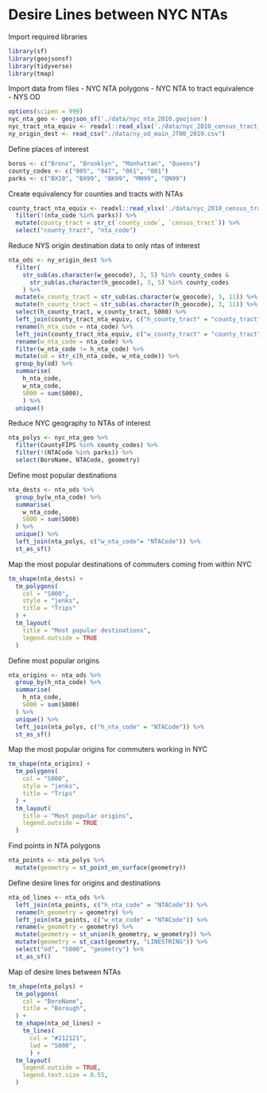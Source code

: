 # Desire Lines between NYC NTAs

Import required libraries
```r
library(sf)
library(geojsonsf)
library(tidyverse)
library(tmap)
```

Import data from files
- NYC NTA polygons
- NYC NTA to tract equivalence
- NYS OD 
```r
options(scipen = 999)
nyc_nta_geo <- geojson_sf('./data/nyc_nta_2010.geojson')
nyc_tract_nta_equiv <- readxl::read_xlsx('./data/nyc_2010_census_tract_nta_equiv.xlsx')
ny_origin_dest <- read_csv("./data/ny_od_main_JT00_2019.csv")
```

Define places of interest
```r
boros <- c("Bronx", "Brooklyn", "Manhattan", "Queens")
county_codes <- c("005", "047", "061", "081")
parks <- c("BX10", "BX99", "BK99", "MN99", "QN99")
```

Create equivalency for counties and tracts with NTAs
```r
county_tract_nta_equiv <- readxl::read_xlsx('./data/nyc_2010_census_tract_nta_equiv.xlsx') %>%
  filter(!(nta_code %in% parks)) %>%
  mutate(county_tract = str_c(`county_code`, `census_tract`)) %>%
  select("county_tract", "nta_code")
```

Reduce NYS origin destination data to only ntas of interest
```r
nta_ods <- ny_origin_dest %>%
  filter(
    str_sub(as.character(w_geocode), 3, 5) %in% county_codes &
      str_sub(as.character(h_geocode), 3, 5) %in% county_codes
    ) %>%
  mutate(w_county_tract = str_sub(as.character(w_geocode), 3, 11)) %>%
  mutate(h_county_tract = str_sub(as.character(h_geocode), 3, 11)) %>%
  select(h_county_tract, w_county_tract, S000) %>%
  left_join(county_tract_nta_equiv, c("h_county_tract" = "county_tract")) %>%
  rename(h_nta_code = nta_code) %>%
  left_join(county_tract_nta_equiv, c("w_county_tract" = "county_tract")) %>%
  rename(w_nta_code = nta_code) %>%
  filter(w_nta_code != h_nta_code) %>%
  mutate(od = str_c(h_nta_code, w_nta_code)) %>%
  group_by(od) %>%
  summarise(
    h_nta_code,
    w_nta_code,
    S000 = sum(S000),
    ) %>%
  unique()
```

Reduce NYC geography to NTAs of interest
```r
nta_polys <- nyc_nta_geo %>%
  filter(CountyFIPS %in% county_codes) %>%
  filter(!(NTACode %in% parks)) %>%
  select(BoroName, NTACode, geometry)
```

Define most popular destinations
```r
nta_dests <- nta_ods %>%
  group_by(w_nta_code) %>%
  summarise(
    w_nta_code,
    S000 = sum(S000)
  ) %>%
  unique() %>%
  left_join(nta_polys, c("w_nta_code"= "NTACode")) %>%
  st_as_sf()
```

Map the most popular destinations of commuters coming from within NYC
```r
tm_shape(nta_dests) +
  tm_polygons(
    col = "S000",
    style = "jenks",
    title = "Trips"
  ) +
  tm_layout(
    title = "Most popular destinations",
    legend.outside = TRUE
  )
```


Define most popular origins
```r
nta_origins <- nta_ods %>%
  group_by(h_nta_code) %>%
  summarise(
    h_nta_code,
    S000 = sum(S000)
  ) %>%
  unique() %>%
  left_join(nta_polys, c("h_nta_code" = "NTACode")) %>%
  st_as_sf()
```

Map the most popular origins for commuters working in NYC
```r
tm_shape(nta_origins) +
  tm_polygons(
    col = "S000",
    style = "jenks",
    title = "Trips"
  ) +
  tm_layout(
    title = "Most popular origins",
    legend.outside = TRUE
  )
```
Find points in NTA polygons
```r
nta_points <- nta_polys %>%
  mutate(geometry = st_point_on_surface(geometry))
```

Define desire lines for origins and destinations
```r
nta_od_lines <- nta_ods %>%
  left_join(nta_points, c("h_nta_code" = "NTACode")) %>%
  rename(h_geometry = geometry) %>%
  left_join(nta_points, c("w_nta_code" = "NTACode")) %>%
  rename(w_geometry = geometry) %>%
  mutate(geometry = st_union(h_geometry, w_geometry)) %>%
  mutate(geometry = st_cast(geometry, "LINESTRING")) %>%
  select("od", "S000", "geometry") %>%
  st_as_sf()
```

Map of desire lines between NTAs
```r
tm_shape(nta_polys) +
  tm_polygons(
    col = "BoroName",
    title = "Borough",
  ) +
  tm_shape(nta_od_lines) +
    tm_lines(
      col = "#212121",
      lwd = "S000",
      ) +
  tm_layout(
    legend.outside = TRUE,
    legend.text.size = 0.55,
  )
```